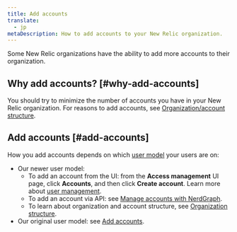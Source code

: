 ```yaml
---
title: Add accounts
translate:
  - jp
metaDescription: How to add accounts to your New Relic organization. 
---
```


Some New Relic organizations have the ability to add more accounts to their organization. 

## Why add accounts? [#why-add-accounts]

You should try to minimize the number of accounts you have in your New Relic organization. For reasons to add accounts, see [Organization/account structure](/docs/accounts/accounts-billing/account-structure/new-relic-account-structure). 

## Add accounts [#add-accounts]

How you add accounts depends on which [user model](/docs/accounts/original-accounts-billing/original-product-based-pricing/overview-user-models) your users are on: 

* Our newer user model: 
  * To add an account from the UI: from the **Access management** UI page, click **Accounts**, and then click **Create account**. Learn more about [user management](/docs/accounts/accounts-billing/new-relic-one-user-management/user-management-ui-and-tasks#where).
  * To add an account via API: see [Manage accounts with NerdGraph](/docs/apis/nerdgraph/examples/manage-accounts-nerdgraph).
  * To learn about organization and account structure, see [Organization structure](/docs/accounts/accounts-billing/account-structure/new-relic-account-structure). 
* Our original user model: see [Add accounts](/docs/accounts/original-accounts-billing/original-users-roles/parent-child-account-structure/#creating). 
